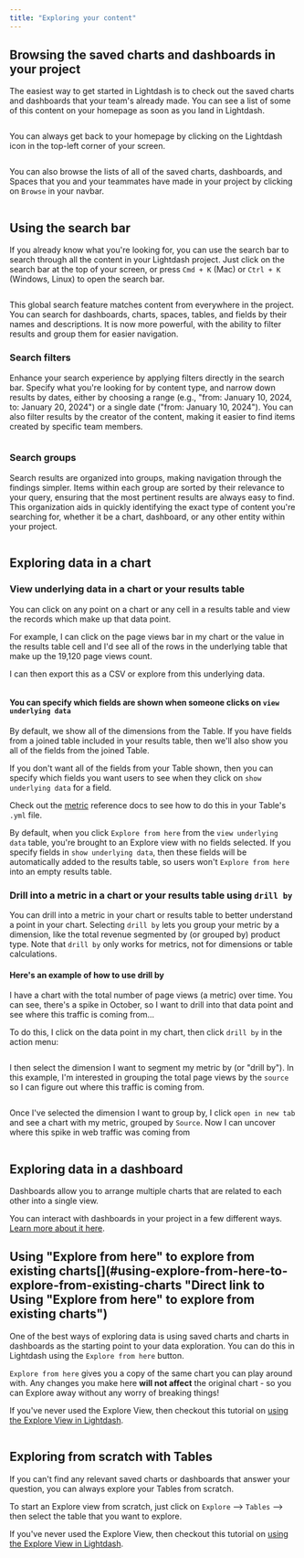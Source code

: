 ```yaml
---
title: "Exploring your content"
---
```


## Browsing the saved charts and dashboards in your project[](#browsing-the-saved-charts-and-dashboards-in-your-project "Direct link to Browsing the saved charts and dashboards in your project")

The easiest way to get started in Lightdash is to check out the saved charts and dashboards that your team's already made. You can see a list of some of this content on your homepage as soon as you land in Lightdash.

<Frame>
  <img src="/images/get-started/exploring-data/home-page-0e316cf8414ff691460fd1a996aa83b7.png" alt=""/>
</Frame>



You can always get back to your homepage by clicking on the Lightdash icon in the top-left corner of your screen.

<Frame>
  <img src="/images/get-started/exploring-data/home-button-6ba14bddc907248e0218037e58d5ccf0.png" alt=""/>
</Frame>



You can also browse the lists of all of the saved charts, dashboards, and Spaces that you and your teammates have made in your project by clicking on `Browse` in your navbar.

<Frame>
  <img src="/images/get-started/exploring-data/browse-button-66b6cf73b40976c6d44b69c88de60f38.png" alt=""/>
</Frame>



## Using the search bar[](#using-the-search-bar "Direct link to Using the search bar")

If you already know what you're looking for, you can use the search bar to search through all the content in your Lightdash project. Just click on the search bar at the top of your screen, or press `Cmd + K` (Mac) or `Ctrl + K` (Windows, Linux) to open the search bar.

<Frame>
  <img src="/images/get-started/exploring-data/search-bar-199ebd366ff2bc7d0d209a3f85327786.gif" alt=""/>
</Frame>



This global search feature matches content from everywhere in the project. You can search for dashboards, charts, spaces, tables, and fields by their names and descriptions. It is now more powerful, with the ability to filter results and group them for easier navigation.

### Search filters[](#search-filters "Direct link to Search filters")

Enhance your search experience by applying filters directly in the search bar. Specify what you're looking for by content type, and narrow down results by dates, either by choosing a range (e.g., "from: January 10, 2024, to: January 20, 2024") or a single date ("from: January 10, 2024"). You can also filter results by the creator of the content, making it easier to find items created by specific team members.

<Frame>
  <img src="/images/get-started/exploring-data/search-filters-95f2b5220c54f6df58c24d0c44870426.gif" alt=""/>
</Frame>



### Search groups[](#search-groups "Direct link to Search groups")

Search results are organized into groups, making navigation through the findings simpler. Items within each group are sorted by their relevance to your query, ensuring that the most pertinent results are always easy to find. This organization aids in quickly identifying the exact type of content you're searching for, whether it be a chart, dashboard, or any other entity within your project.

<Frame>
  <img src="/images/get-started/exploring-data/search-groups-97b3814af60e64fc7ebc19b97fdfe65c.gif" alt=""/>
</Frame>



## Exploring data in a chart[](#exploring-data-in-a-chart "Direct link to Exploring data in a chart")

### View underlying data in a chart or your results table[](#view-underlying-data-in-a-chart-or-your-results-table "Direct link to View underlying data in a chart or your results table")

You can click on any point on a chart or any cell in a results table and view the records which make up that data point.

For example, I can click on the page views bar in my chart or the value in the results table cell and I'd see all of the rows in the underlying table that make up the 19,120 page views count.

I can then export this as a CSV or explore from this underlying data.

<Frame>
  <img src="/images/get-started/exploring-data/underlying-data-ec265ef84085672491f477d180d173bc.jpg" alt=""/>
</Frame>



#### You can specify which fields are shown when someone clicks on `view underlying data`[](#you-can-specify-which-fields-are-shown-when-someone-clicks-on-view-underlying-data "Direct link to you-can-specify-which-fields-are-shown-when-someone-clicks-on-view-underlying-data")

By default, we show all of the dimensions from the Table. If you have fields from a joined table included in your results table, then we'll also show you all of the fields from the joined Table.

If you don't want all of the fields from your Table shown, then you can specify which fields you want users to see when they click on `show underlying data` for a field.

Check out the [metric](/references/metrics#show-underlying-values) reference docs to see how to do this in your Table's `.yml` file.

By default, when you click `Explore from here` from the `view underlying data` table, you're brought to an Explore view with no fields selected. If you specify fields in `show underlying data`, then these fields will be automatically added to the results table, so users won't `Explore from here` into an empty results table.

### Drill into a metric in a chart or your results table using `drill by`[](#drill-into-a-metric-in-a-chart-or-your-results-table-using-drill-by "Direct link to drill-into-a-metric-in-a-chart-or-your-results-table-using-drill-by")

You can drill into a metric in your chart or results table to better understand a point in your chart. Selecting `drill by` lets you group your metric by a dimension, like the total revenue segmented by (or grouped by) product type. Note that `drill by` only works for metrics, not for dimensions or table calculations.

#### Here's an example of how to use drill by[](#heres-an-example-of-how-to-use-drill-by "Direct link to Here's an example of how to use drill by")

I have a chart with the total number of page views (a metric) over time. You can see, there's a spike in October, so I want to drill into that data point and see where this traffic is coming from...

To do this, I click on the data point in my chart, then click `drill by` in the action menu:

<Frame>
  <img src="/images/get-started/exploring-data/drill-by-action-menu-f277851e17e770385ccb246bdfd1abdc.png" alt=""/>
</Frame>



I then select the dimension I want to segment my metric by (or "drill by"). In this example, I'm interested in grouping the total page views by the `source` so I can figure out where this traffic is coming from.

<Frame>
  <img src="/images/get-started/exploring-data/drill-by-modal-6f5bed882f16f488dd3506eafe0800ac.png" alt=""/>
</Frame>



Once I've selected the dimension I want to group by, I click `open in new tab` and see a chart with my metric, grouped by `Source`. Now I can uncover where this spike in web traffic was coming from <Icon icon="eyes" iconType="solid"/>

<Frame>
  <img src="/images/get-started/exploring-data/drill-by-source-example-e6a03554b4e0ddc3804990d43a0708d3.png" alt=""/>
</Frame>



## Exploring data in a dashboard[](#exploring-data-in-a-dashboard "Direct link to Exploring data in a dashboard")

Dashboards allow you to arrange multiple charts that are related to each other into a single view.

You can interact with dashboards in your project in a few different ways. [Learn more about it here](/guides/interactive-dashboards).

## Using "Explore from here" to explore from existing charts[](#using-explore-from-here-to-explore-from-existing-charts "Direct link to Using "Explore from here" to explore from existing charts")

One of the best ways of exploring data is using saved charts and charts in dashboards as the starting point to your data exploration. You can do this in Lightdash using the `Explore from here` button.

`Explore from here` gives you a copy of the same chart you can play around with. Any changes you make here **will not affect** the original chart - so you can Explore away without any worry of breaking things!

If you've never used the Explore View, then checkout this tutorial on [using the Explore View in Lightdash](/get-started/exploring-data/using-explores).

<Frame>
  <img src="/images/get-started/exploring-data/explore-from-here-5ccdf720df95c5a02dbdd35ad80cc223.jpg" alt=""/>
</Frame>



## Exploring from scratch with Tables[](#exploring-from-scratch-with-tables "Direct link to Exploring from scratch with Tables")

If you can't find any relevant saved charts or dashboards that answer your question, you can always explore your Tables from scratch.

To start an Explore view from scratch, just click on `Explore` \--> `Tables` \--> then select the table that you want to explore.

If you've never used the Explore View, then checkout this tutorial on [using the Explore View in Lightdash](/get-started/exploring-data/using-explores).

<Frame>
  <img src="/images/get-started/exploring-data/select-table-6bba83c0e68d0f0c13b7704a6103fdcc.jpg" alt=""/>
</Frame>



